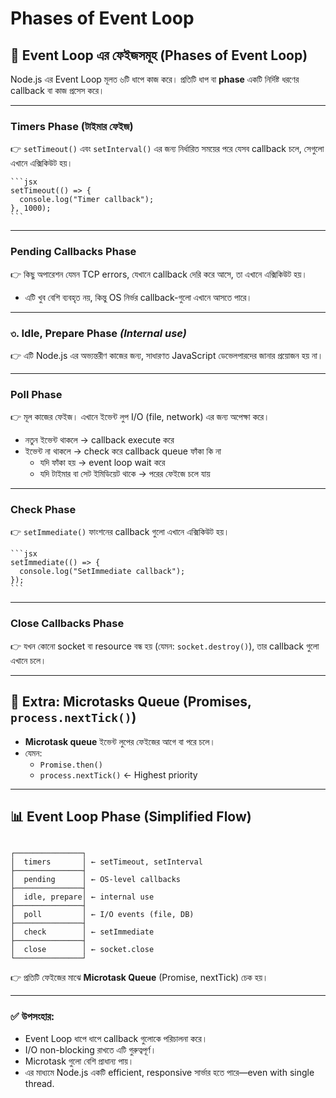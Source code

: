 

# Phases of Event Loop
## 🔄 **Event Loop এর ফেইজসমূহ (Phases of Event Loop)**

Node.js এর Event Loop মূলত ৬টি ধাপে কাজ করে। প্রতিটি ধাপ বা **phase** একটি নির্দিষ্ট ধরণের callback বা কাজ প্রসেস করে।

---
<Steps>

###  **Timers Phase (টাইমার ফেইজ)**

👉 `setTimeout()` এবং `setInterval()` এর জন্য নির্ধারিত সময়ের পরে যেসব callback চলে, সেগুলো এখানে এক্সিকিউট হয়।
    
    ```jsx
    setTimeout(() => {
      console.log("Timer callback");
    }, 1000);
    ```
    

---

### **Pending Callbacks Phase**

👉 কিছু অপারেশন যেমন TCP errors, যেখানে callback দেরি করে আসে, তা এখানে এক্সিকিউট হয়।

- এটি খুব বেশি ব্যবহৃত নয়, কিন্তু OS নির্ভর callback-গুলো এখানে আসতে পারে।

---

### ৩. **Idle, Prepare Phase** *(Internal use)*

👉 এটি Node.js এর অভ্যন্তরীণ কাজের জন্য, সাধারণত JavaScript ডেভেলপারদের জানার প্রয়োজন হয় না।

---

### **Poll Phase**

👉 মূল কাজের ফেইজ। এখানে ইভেন্ট লুপ I/O (file, network) এর জন্য অপেক্ষা করে।

- নতুন ইভেন্ট থাকলে → callback execute করে
- ইভেন্ট না থাকলে → check করে callback queue ফাঁকা কি না
    - যদি ফাঁকা হয় → event loop wait করে
    - যদি টাইমার বা সেট ইমিডিয়েট থাকে → পরের ফেইজে চলে যায়

---

### **Check Phase**

👉 `setImmediate()` ফাংশনের callback গুলো এখানে এক্সিকিউট হয়।
    
    ```jsx
    setImmediate(() => {
      console.log("SetImmediate callback");
    });
    ```
    

---

### **Close Callbacks Phase**

👉 যখন কোনো socket বা resource বন্ধ হয় (যেমন: `socket.destroy()`), তার callback গুলো এখানে চলে।

---
</Steps>

## 🧠 Extra: Microtasks Queue (Promises, `process.nextTick()`)

- **Microtask queue** ইভেন্ট লুপের ফেইজের আগে বা পরে চলে।
- যেমন:
    - `Promise.then()`
    - `process.nextTick()` ← Highest priority

---

## 📊 Event Loop Phase (Simplified Flow)

```

┌───────────────┐
│  timers       │ ← setTimeout, setInterval
├───────────────┤
│  pending      │ ← OS-level callbacks
├───────────────┤
│  idle, prepare│ ← internal use
├───────────────┤
│  poll         │ ← I/O events (file, DB)
├───────────────┤
│  check        │ ← setImmediate
├───────────────┤
│  close        │ ← socket.close
└───────────────┘
```

👉 প্রতিটি ফেইজের মাঝে **Microtask Queue** (Promise, nextTick) চেক হয়।

---

### ✅ উপসংহার:

- Event Loop ধাপে ধাপে callback গুলোকে পরিচালনা করে।
- I/O non-blocking রাখতে এটি গুরুত্বপূর্ণ।
- Microtask গুলো বেশি প্রাধান্য পায়।
- এর মাধ্যমে Node.js একটি efficient, responsive সার্ভার হতে পারে—even with single thread.